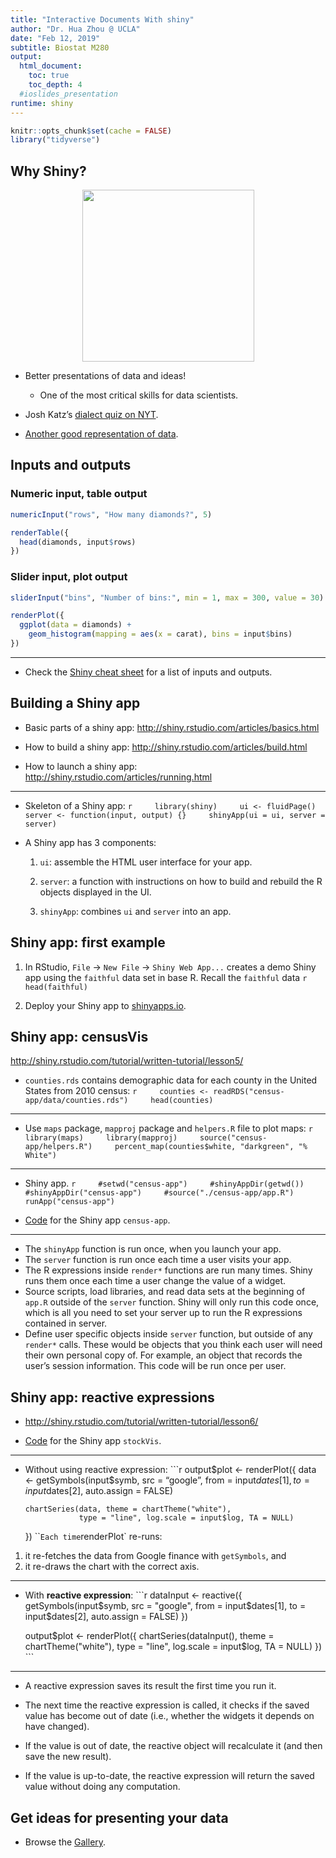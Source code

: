 ```yaml
---
title: "Interactive Documents With shiny"
author: "Dr. Hua Zhou @ UCLA"
date: "Feb 12, 2019"
subtitle: Biostat M280
output:
  html_document:
    toc: true
    toc_depth: 4
  #ioslides_presentation
runtime: shiny
---
```


```r
knitr::opts_chunk$set(cache = FALSE)
library("tidyverse")
```

## Why Shiny?

<p align="center">
<img src="./data-science.png" height="275">
</p>

- Better presentations of data and ideas!
    - One of the most critical skills for data scientists.

- Josh Katz's [dialect quiz on NYT](https://www.nytimes.com/interactive/2014/upshot/dialect-quiz-map.html).

- [Another good representation of data](https://research.hackerrank.com/student-developer/2018).

## Inputs and outputs 

### Numeric input, table output

```r
numericInput("rows", "How many diamonds?", 5)

renderTable({
  head(diamonds, input$rows)
})
```

### Slider input, plot output

```r
sliderInput("bins", "Number of bins:", min = 1, max = 300, value = 30)

renderPlot({
  ggplot(data = diamonds) +
    geom_histogram(mapping = aes(x = carat), bins = input$bins)
})
```

----

- Check the [Shiny cheat sheet](https://github.com/rstudio/cheatsheets/raw/master/shiny.pdf) for a list of inputs and outputs.

## Building a Shiny app

- Basic parts of a shiny app: <http://shiny.rstudio.com/articles/basics.html>

- How to build a shiny app: <http://shiny.rstudio.com/articles/build.html>

- How to launch a shiny app: <http://shiny.rstudio.com/articles/running.html>

----

- Skeleton of a Shiny app:
    ```r
    library(shiny)
    ui <- fluidPage()
    server <- function(input, output) {}
    shinyApp(ui = ui, server = server)
    ```

- A Shiny app has 3 components:

    1. `ui`: assemble the HTML user interface for your app.

    2. `server`: a function with instructions on how to build and rebuild the R objects displayed in the UI.

    3. `shinyApp`: combines `ui` and `server` into an app.

## Shiny app: first example

1. In RStudio, `File` -> `New File` -> `Shiny Web App...` creates a demo Shiny app using the `faithful` data set in base R. Recall the `faithful` data
    ```r
    head(faithful)
    ```

2. Deploy your Shiny app to [shinyapps.io](shinyapps.io).

## Shiny app: censusVis

<http://shiny.rstudio.com/tutorial/written-tutorial/lesson5/>

- `counties.rds` contains demographic data for each county in the United States from 2010 census:
    ```r
    counties <- readRDS("census-app/data/counties.rds")
    head(counties)
    ```

----

- Use `maps` package, `mapproj` package and `helpers.R` file to plot maps:
    ```r
    library(maps)
    library(mapproj)
    source("census-app/helpers.R")
    percent_map(counties$white, "darkgreen", "% White")
    ```

----

- Shiny app.
    ```r
    #setwd("census-app")
    #shinyAppDir(getwd())
    #shinyAppDir("census-app")
    #source("./census-app/app.R")
    runApp("census-app")
    ```

- [Code](https://github.com/Hua-Zhou/Hua-Zhou.github.io/tree/master/teaching/biostatm280-2019winter/slides/11-shiny/census-app) for the Shiny app `census-app`.

----

- The `shinyApp` function is run once, when you launch your app.  
- The `server` function is run once each time a user visits your app.  
- The R expressions inside `render*` functions are run many times. Shiny runs them once each time a user change the value of a widget. 
- Source scripts, load libraries, and read data sets at the beginning of `app.R` outside of the `server` function. Shiny will only run this code once, which is all you need to set your server up to run the R expressions contained in server.  
- Define user specific objects inside `server` function, but outside of any `render*` calls. These would be objects that you think each user will need their own personal copy of. For example, an object that records the user’s session information. This code will be run once per user.

## Shiny app: reactive expressions

- <http://shiny.rstudio.com/tutorial/written-tutorial/lesson6/>

- [Code](https://github.com/Hua-Zhou/Hua-Zhou.github.io/tree/master/teaching/biostatm280-2019winter/slides/11-shiny/stockVis) for the Shiny app `stockVis`.

---

- Without using reactive expression:
    ```r
    output$plot <- renderPlot({
      data <- getSymbols(input$symb, src = "google",
                         from = input$dates[1],
                         to = input$dates[2],
                         auto.assign = FALSE)
    
      chartSeries(data, theme = chartTheme("white"),
                  type = "line", log.scale = input$log, TA = NULL)
    })
    ```
Each time `renderPlot` re-runs:  
1. it re-fetches the data from Google finance with `getSymbols`, and
2. it re-draws the chart with the correct axis.

---- 

- With **reactive expression**:
    ```r
    dataInput <- reactive({
      getSymbols(input$symb, src = "google", 
                 from = input$dates[1],
                 to = input$dates[2],
                 auto.assign = FALSE)
    })
    
    output$plot <- renderPlot({
      chartSeries(dataInput(), theme = chartTheme("white"), 
                  type = "line", log.scale = input$log, TA = NULL)
    })
    ```

----

- A reactive expression saves its result the first time you run it.

- The next time the reactive expression is called, it checks if the saved value has become out of date (i.e., whether the widgets it depends on have changed).

- If the value is out of date, the reactive object will recalculate it (and then save the new result).

- If the value is up-to-date, the reactive expression will return the saved value without doing any computation.

## Get ideas for presenting your data

- Browse the [Gallery](http://shiny.rstudio.com/gallery/).

